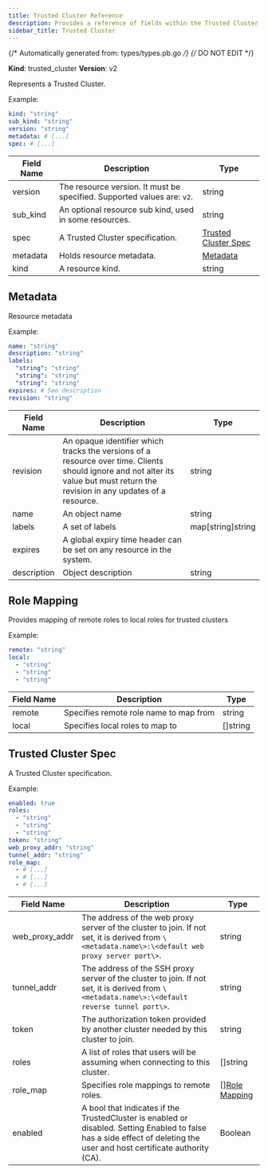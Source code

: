 ```yaml
---
title: Trusted Cluster Reference
description: Provides a reference of fields within the Trusted Cluster resource, which you can manage with tctl.
sidebar_title: Trusted Cluster
---
```

{/* Automatically generated from: types/types.pb.go */}
{/* DO NOT EDIT */}

**Kind**: trusted_cluster
**Version**: v2

Represents a Trusted Cluster.

Example:

```yaml
kind: "string"
sub_kind: "string"
version: "string"
metadata: # [...]
spec: # [...]
```
|Field Name|Description|Type|
|---|---|---|
|version|The resource version. It must be specified. Supported values are: `v2`.|string|
|sub_kind|An optional resource sub kind, used in some resources.|string|
|spec|A Trusted Cluster specification.|[Trusted Cluster Spec](#trusted-cluster-spec)|
|metadata|Holds resource metadata.|[Metadata](#metadata)|
|kind|A resource kind.|string|

## Metadata

Resource metadata


Example:

```yaml
name: "string"
description: "string"
labels: 
  "string": "string"
  "string": "string"
  "string": "string"
expires: # See description
revision: "string"
```

|Field Name|Description|Type|
|---|---|---|
|revision|An opaque identifier which tracks the versions of a resource over time. Clients should ignore and not alter its value but must return the revision in any updates of a resource.|string|
|name|An object name|string|
|labels|A set of labels|map[string]string|
|expires|A global expiry time header can be set on any resource in the system.||
|description|Object description|string|

## Role Mapping

Provides mapping of remote roles to local roles for trusted clusters


Example:

```yaml
remote: "string"
local: 
  - "string"
  - "string"
  - "string"
```

|Field Name|Description|Type|
|---|---|---|
|remote|Specifies remote role name to map from|string|
|local|Specifies local roles to map to|[]string|

## Trusted Cluster Spec

A Trusted Cluster specification.


Example:

```yaml
enabled: true
roles: 
  - "string"
  - "string"
  - "string"
token: "string"
web_proxy_addr: "string"
tunnel_addr: "string"
role_map: 
  - # [...]
  - # [...]
  - # [...]
```

|Field Name|Description|Type|
|---|---|---|
|web_proxy_addr|The address of the web proxy server of the cluster to join. If not set, it is derived from `\<metadata.name\>:\<default web proxy server port\>`.|string|
|tunnel_addr|The address of the SSH proxy server of the cluster to join. If not set, it is derived from `\<metadata.name\>:\<default reverse tunnel port\>`.|string|
|token|The authorization token provided by another cluster needed by this cluster to join.|string|
|roles|A list of roles that users will be assuming when connecting to this cluster.|[]string|
|role_map|Specifies role mappings to remote roles.|[][Role Mapping](#role-mapping)|
|enabled|A bool that indicates if the TrustedCluster is enabled or disabled. Setting Enabled to false has a side effect of deleting the user and host certificate authority (CA).|Boolean|

